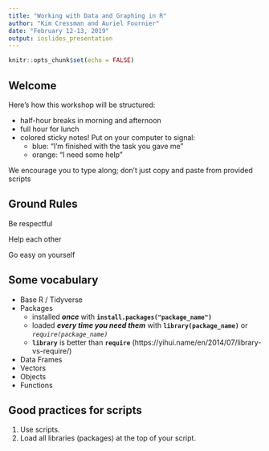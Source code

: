 ```yaml
---
title: "Working with Data and Graphing in R"
author: "Kim Cressman and Auriel Fournier"
date: "February 12-13, 2019"
output: ioslides_presentation
---
```


```r
knitr::opts_chunk$set(echo = FALSE)
```

## Welcome  

Here's how this workshop will be structured:  

+  half-hour breaks in morning and afternoon  
+  full hour for lunch  
+  colored sticky notes! Put on your computer to signal:   
    +  blue: "I'm finished with the task you gave me"  
    +  orange: "I need some help"  
    
We encourage you to type along; don't just copy and paste from provided scripts  
    

## Ground Rules  

Be respectful  

Help each other  

Go easy on yourself  

## Some vocabulary  

+  Base R / Tidyverse  
+  Packages  
    +  installed *__once__* with **`install.packages("package_name")`**  
    +  loaded *__every time you need them__* with **`library(package_name)`** or *`require(package_name)`*  
    +  **`library`** is better than **`require`**  (https://yihui.name/en/2014/07/library-vs-require/)  
+  Data Frames  
+  Vectors  
+  Objects  
+  Functions  

## Good practices for scripts  

1.  Use scripts.  
2.  Load all libraries (packages) at the top of your script.  
